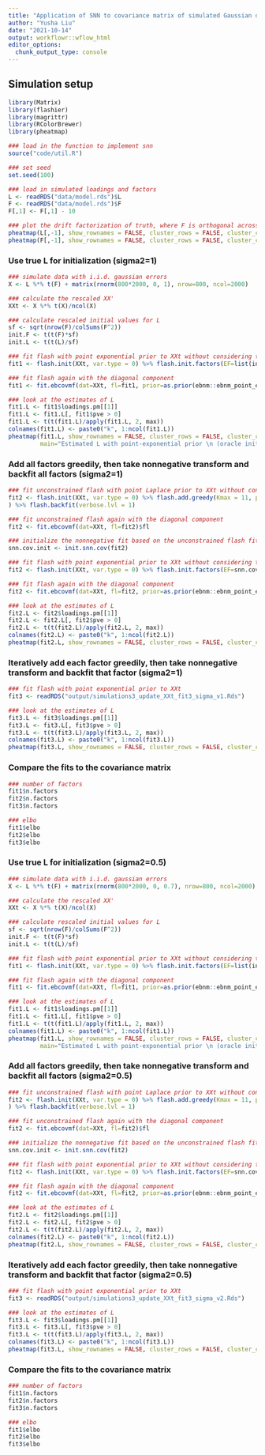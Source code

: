 ```yaml
---
title: "Application of SNN to covariance matrix of simulated Gaussian data with correlated factors"
author: "Yusha Liu"
date: "2021-10-14"
output: workflowr::wflow_html
editor_options:
  chunk_output_type: console
---
```


## Simulation setup
```r
library(Matrix)
library(flashier)
library(magrittr)
library(RColorBrewer)
library(pheatmap)

### load in the function to implement snn
source("code/util.R")

### set seed
set.seed(100)

### load in simulated loadings and factors
L <- readRDS("data/model.rds")$L
F <- readRDS("data/model.rds")$F
F[,1] <- F[,1] - 10

### plot the drift factorization of truth, where F is orthogonal across columns 
pheatmap(L[,-1], show_rownames = FALSE, cluster_rows = FALSE, cluster_cols = FALSE, main="True L")
pheatmap(F[,-1], show_rownames = FALSE, cluster_rows = FALSE, cluster_cols = FALSE, main="True F")

```


### Use true L for initialization (sigma2=1)
```r
### simulate data with i.i.d. gaussian errors
X <- L %*% t(F) + matrix(rnorm(800*2000, 0, 1), nrow=800, ncol=2000)

### calculate the rescaled XX'
XXt <- X %*% t(X)/ncol(X)

### calculate rescaled initial values for L
sf <- sqrt(nrow(F)/colSums(F^2))
init.F <- t(t(F)*sf)
init.L <- t(t(L)/sf)

### fit flash with point exponential prior to XXt without considering the diagonal component for now
fit1 <- flash.init(XXt, var.type = 0) %>% flash.init.factors(EF=list(init.L, init.L), prior.family=as.prior(ebnm::ebnm_point_exponential, sign = 1)) 

### fit flash again with the diagonal component
fit1 <- fit.ebcovmf(dat=XXt, fl=fit1, prior=as.prior(ebnm::ebnm_point_exponential, sign = 1))$fl

### look at the estimates of L
fit1.L <- fit1$loadings.pm[[1]]
fit1.L <- fit1.L[, fit1$pve > 0]
fit1.L <- t(t(fit1.L)/apply(fit1.L, 2, max))
colnames(fit1.L) <- paste0("k", 1:ncol(fit1.L))
pheatmap(fit1.L, show_rownames = FALSE, cluster_rows = FALSE, cluster_cols = FALSE, 
         main="Estimated L with point-exponential prior \n (oracle init, sigma2=1)")

```


### Add all factors greedily, then take nonnegative transform and backfit all factors (sigma2=1)
```r
### fit unconstrained flash with point Laplace prior to XXt without considering the diagonal component for now
fit2 <- flash.init(XXt, var.type = 0) %>% flash.add.greedy(Kmax = 11, prior.family = prior.point.laplace(), verbose.lvl = 1
) %>% flash.backfit(verbose.lvl = 1)

### fit unconstrained flash again with the diagonal component
fit2 <- fit.ebcovmf(dat=XXt, fl=fit2)$fl

### initialize the nonnegative fit based on the unconstrained flash fit 
snn.cov.init <- init.snn.cov(fit2)

### fit flash with point exponential prior to XXt without considering the diagonal component for now
fit2 <- flash.init(XXt, var.type = 0) %>% flash.init.factors(EF=snn.cov.init, prior.family=as.prior(ebnm::ebnm_point_exponential, sign = 1)) 

### fit flash again with the diagonal component
fit2 <- fit.ebcovmf(dat=XXt, fl=fit2, prior=as.prior(ebnm::ebnm_point_exponential, sign = 1))$fl

### look at the estimates of L
fit2.L <- fit2$loadings.pm[[1]]
fit2.L <- fit2.L[, fit2$pve > 0]
fit2.L <- t(t(fit2.L)/apply(fit2.L, 2, max))
colnames(fit2.L) <- paste0("k", 1:ncol(fit2.L))
pheatmap(fit2.L, show_rownames = FALSE, cluster_rows = FALSE, cluster_cols = FALSE, main="Estimated L with point-exponential prior \n (greedy all + backfit all, sigma2=1")

```


### Iteratively add each factor greedily, then take nonnegative transform and backfit that factor (sigma2=1)
```r
### fit flash with point exponential prior to XXt 
fit3 <- readRDS("output/simulations3_update_XXt_fit3_sigma_v1.Rds")

### look at the estimates of L
fit3.L <- fit3$loadings.pm[[1]]
fit3.L <- fit3.L[, fit3$pve > 0]
fit3.L <- t(t(fit3.L)/apply(fit3.L, 2, max))
colnames(fit3.L) <- paste0("k", 1:ncol(fit3.L))
pheatmap(fit3.L, show_rownames = FALSE, cluster_rows = FALSE, cluster_cols = FALSE, main="Estimated L with point-exponential prior \n (iteratively greedy + backfit, sigma2=1)")

```


### Compare the fits to the covariance matrix
```r
### number of factors
fit1$n.factors
fit2$n.factors
fit3$n.factors

### elbo
fit1$elbo
fit2$elbo
fit3$elbo

```


### Use true L for initialization (sigma2=0.5)
```r
### simulate data with i.i.d. gaussian errors
X <- L %*% t(F) + matrix(rnorm(800*2000, 0, 0.7), nrow=800, ncol=2000)

### calculate the rescaled XX'
XXt <- X %*% t(X)/ncol(X)

### calculate rescaled initial values for L
sf <- sqrt(nrow(F)/colSums(F^2))
init.F <- t(t(F)*sf)
init.L <- t(t(L)/sf)

### fit flash with point exponential prior to XXt without considering the diagonal component for now
fit1 <- flash.init(XXt, var.type = 0) %>% flash.init.factors(EF=list(init.L, init.L), prior.family=as.prior(ebnm::ebnm_point_exponential, sign = 1)) 

### fit flash again with the diagonal component
fit1 <- fit.ebcovmf(dat=XXt, fl=fit1, prior=as.prior(ebnm::ebnm_point_exponential, sign = 1))$fl

### look at the estimates of L
fit1.L <- fit1$loadings.pm[[1]]
fit1.L <- fit1.L[, fit1$pve > 0]
fit1.L <- t(t(fit1.L)/apply(fit1.L, 2, max))
colnames(fit1.L) <- paste0("k", 1:ncol(fit1.L))
pheatmap(fit1.L, show_rownames = FALSE, cluster_rows = FALSE, cluster_cols = FALSE, 
         main="Estimated L with point-exponential prior \n (oracle init, sigma2=0.5)")

```


### Add all factors greedily, then take nonnegative transform and backfit all factors (sigma2=0.5)
```r
### fit unconstrained flash with point Laplace prior to XXt without considering the diagonal component for now
fit2 <- flash.init(XXt, var.type = 0) %>% flash.add.greedy(Kmax = 11, prior.family = prior.point.laplace(), verbose.lvl = 1
) %>% flash.backfit(verbose.lvl = 1)

### fit unconstrained flash again with the diagonal component
fit2 <- fit.ebcovmf(dat=XXt, fl=fit2)$fl

### initialize the nonnegative fit based on the unconstrained flash fit 
snn.cov.init <- init.snn.cov(fit2)

### fit flash with point exponential prior to XXt without considering the diagonal component for now
fit2 <- flash.init(XXt, var.type = 0) %>% flash.init.factors(EF=snn.cov.init, prior.family=as.prior(ebnm::ebnm_point_exponential, sign = 1)) 

### fit flash again with the diagonal component
fit2 <- fit.ebcovmf(dat=XXt, fl=fit2, prior=as.prior(ebnm::ebnm_point_exponential, sign = 1))$fl

### look at the estimates of L
fit2.L <- fit2$loadings.pm[[1]]
fit2.L <- fit2.L[, fit2$pve > 0]
fit2.L <- t(t(fit2.L)/apply(fit2.L, 2, max))
colnames(fit2.L) <- paste0("k", 1:ncol(fit2.L))
pheatmap(fit2.L, show_rownames = FALSE, cluster_rows = FALSE, cluster_cols = FALSE, main="Estimated L with point-exponential prior \n (greedy all + backfit all, sigma2=0.5")

```


### Iteratively add each factor greedily, then take nonnegative transform and backfit that factor (sigma2=0.5)
```r
### fit flash with point exponential prior to XXt 
fit3 <- readRDS("output/simulations3_update_XXt_fit3_sigma_v2.Rds")

### look at the estimates of L
fit3.L <- fit3$loadings.pm[[1]]
fit3.L <- fit3.L[, fit3$pve > 0]
fit3.L <- t(t(fit3.L)/apply(fit3.L, 2, max))
colnames(fit3.L) <- paste0("k", 1:ncol(fit3.L))
pheatmap(fit3.L, show_rownames = FALSE, cluster_rows = FALSE, cluster_cols = FALSE, main="Estimated L with point-exponential prior \n (iteratively greedy + backfit, sigma2=0.5)")

```


### Compare the fits to the covariance matrix
```r
### number of factors
fit1$n.factors
fit2$n.factors
fit3$n.factors

### elbo
fit1$elbo
fit2$elbo
fit3$elbo

```